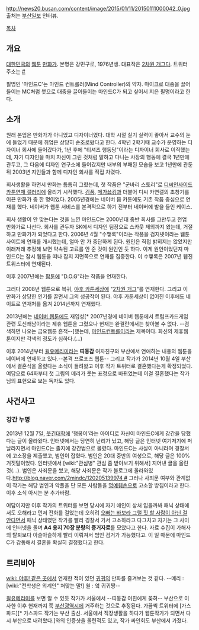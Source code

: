 http://news20.busan.com/content/image/2015/01/11/20150111000042_0.jpg
출처는 [[부산일보]] 인터뷰.

[[목차]]
== 개요 ==
[[대한민국]]의 [[웹툰]] [[만화가]]. 본명은 강민구로, 1976년생. 대표작은 [[2차원 개그]]다. 트위터 주소는  [https://www.twitter.com/2mindc #]

필명인 '마인드C'는 마인드 컨트롤러(Mind Controller)의 약자. 마이크로 대중을 끌어들이는 MC처럼 붓으로 대중을 끌어들이는 마인드C가 되고 싶어서 지은 필명이라고 한다.

== 소개 ==
원래 본업은 만화가가 아니었고 디자이너였다. 대학 시절 실기 실력이 좋아서 교수의 눈에 들었기 때문에 취업은 상당히 순조로왔다고 한다. 4학년 2학기때 교수가 운영하는 디자이너 회사에 들어갔다가, 1년 후에 "티셔츠 행동당"이라는 디자이너 회사로 이직했는데, 자기 디자인을 마치 자신이 그린 것처럼 말하고 다니는 사장의 행동에 결국 1년만에 관두고, 그 다음에 디자인 연구소에 들어갔지만 내부의 부패된 모습을 보고 1년만에 관둔 뒤 2003년 지인들과 함께 디자인 회사를 직접 차렸다. 

회사생활을 하면서 만화는 틈틈히 그렸는데, 첫 작품은 "군바리 스토리"로 [[디씨인사이드]] [[카툰연재 갤러리]]에 올리기 시작했다. [[김풍]], [[메가쑈킹]]과 더불어 디씨 카연갤의 초창기를 이끈 만화가 중 한 명이었다. 2005년경에는 네이버 붐 카툰에도 기존 작품 중심으로 연재를 했다. 네이버가 웹툰 서비스를 본격적으로 하기 전부터 네이버에 발을 들인 케이스. 

회사 생활이 안 맞는다는 것을 느낀 마인드C는 2000년대 중반 회사를 그만두고 전업 만화가로 나선다. 회사를 관두자 SK에서 디자인 팀장으로 스카웃 제의까지 왔는데, 거절하고 만화가가 되었다고 한다. 2006년 4월 "수햏록"이라는 작품을 검지넷이라는 웹툰 사이트에 연재를 개시했는데, 얼마 안 가 중단하게 된다. 원인은 직접 밝히지는 않았지만 이래저래 추정해 보면 약속된 고료를 안 준 것이 원인인 듯 하다. 이게 원인이었던지 마인드C는 잠시 웹툰을 떠나 잡지 지면쪽으로 연재를 집중한다. 이 수햏록은 2007년 웹진 트위스터에 연재된다. 

이후 2007년에는 [[팝툰]]에 "D.O.G"라는 작품을 연재한다. 

그러다 2008년 웹툰으로 복귀, [[야후 카툰세상]]에 "[[2차원 개그]]"를 연재한다. 그리고 이 만화가 상당한 인기를 끌면서 그의 성공작이 된다. 야후 카툰세상이 없어진 이후에도 네이트로 연재처를 옮겨 2014년까지 연재했다.

2013년에는 [[네이버 웹툰]]에도 재입성[* 2007년경에 네이버 웹툰에서 트럼프카드게임관련 도신쾌남이라는 제휴 웹툰을 그렸으나 현재는 완결란에서는 찾아볼 수 없다. --검색하면 나오는 금요웹툰 흔적--]했는데, [[마인드컨트롤]]이라는 제목이다. 화신의 제휴웹툰이지만 각색의 정도가 심하다.(...)

이후 2014년부터 [[윌유메리미]]라는 '''띠동갑''' 여자친구와 부산에서 연애하는 내용의 웹툰을 네이버에 연재하고 있다.--본격 프로포즈 웹툰-- 그리고 작가가 2014년 10월 4일 부산에서 결혼식을 올렸다는 소식이 들려왔고 이후 작가 트위터로 결혼했다는게 확정되었다. 여담으로 64화부터 첫 그림의 메리가 웃는 표정으로 바뀌었는데 이걸 결혼했다는 작가님의 표현으로 보는 독자도 있다.

== 사건사고 ==
=== 강간 누명 ===
2013년 12월 7일, [[웃긴대학]]에 '행봉이'라는 아이디로 자신이 마인드C에게 강간을 당했다는 글이 올라왔다. 인터넷에서는 당연히 난리가 났고, 해당 글은 인터넷 여기저기에 퍼날라지면서 마인드C는 졸지에 강간범으로 몰렸다. 마인드C는 사실이 아니라며 경찰서에 고소장을 제출했고, 범인이 잡혔다. 범인은 20대 중반의 여성으로, 해당 글은 100% 거짓말이었다. 인터넷에서 [wiki:"관심병" 관심 좀 받아보기 위해서] 지어낸 글을 올린 것(...). 범인은 사죄문을 썼고, 해당 사죄문은 작가 블로그에 올라와있다.[[http://blog.naver.com/2mindc/120205139974 #]] 그러나 사죄문 여부와 관계없이 작가는 해당 범인과 악플을 단 모든 사람들을 [[명예훼손]]으로 고소할 방침이라고 한다. 이후 소식 아시는 분 추가바람.

여담이지만 이후 작가의 트위터를 보면 당시에 자기 애인이 상처 입을까봐 패닉 상태에서도 오해라고 먼저 전화를 걸었는데 오히려 [[츤데레|오빠는 바보라 그럴 짓 할 사람이 아닌 걸 안다면서]] 패닉 상태였던 작가를 빨리 경찰서 가서 고소하라고 다그치고 자기는 그 사이에 인터넷을 돌며 '''A4 용지 70장 분량의 증거자료'''를 모았다고 한다. 자료 수집이 가해자의 탈퇴보다 아슬아슬하게 빨리 이뤄져서 범인 검거가 가능했다고. 이 일 때문에 마인드C가 감동해서 결혼을 확실히 결정했다고 한다.

== 트리비아 ==
[[wiki: 야후! 같은 곳]]에서 연재한 적이 있던 [[귀귀]]의 만화를 즐겨보는 것 같다. --메리 : [wiki:"전학생은 외계인" 쳐맞는 말!] 윌 : 엌 귀귀짱--

[[윌유메리미]]를 보면 알 수 있듯 작가가 서울에서 --띠동갑 여친에게 꽂혀-- 부산으로 이사한 이후 현재까지 쭉 [[부산광역시]]에 거주하는 것으로 추정된다. 가끔씩 트위터에 [가스파드][* 가스파드 작가는 부산 출신. 서울에서 직장생활을 하다가 웹툰작가가 되면서 다시 부산으로 내려왔다.]와의 인증샷을 올린적도 있고, 작가 싸인회도 부산에서 가졌다.
